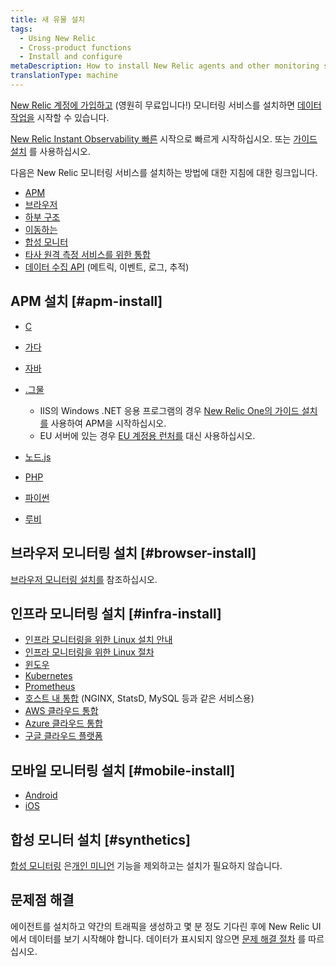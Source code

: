 ```yaml
---
title: 새 유물 설치
tags:
  - Using New Relic
  - Cross-product functions
  - Install and configure
metaDescription: How to install New Relic agents and other monitoring solutions.
translationType: machine
---
```


[New Relic 계정에 가입하고](https://newrelic.com/signup) (영원히 무료입니다!) 모니터링 서비스를 설치하면 [데이터 작업을](/docs/data-apis/get-started/nrdb-horsepower-under-hood) 시작할 수 있습니다.

[New Relic Instant Observability 빠른](https://newrelic.com/instant-observability/) 시작으로 빠르게 시작하십시오. 또는 [가이드 설치](/docs/new-relic-one/use-new-relic-one/cross-product-functions/install-configure/new-relic-guided-install-overview/) 를 사용하십시오.

다음은 New Relic 모니터링 서비스를 설치하는 방법에 대한 지침에 대한 링크입니다.

* [APM](#apm-install)
* [브라우저](#browser-install)
* [하부 구조](#infra-install)
* [이동하는](#mobile-install)
* [합성 모니터](#synthetics)
* [타사 원격 측정 서비스를 위한 통합](/docs/data-ingest-apis/get-data-new-relic/new-relic-sdks/telemetry-sdks-send-custom-telemetry-data-new-relic#external-data)
* [데이터 수집 API](/docs/data-ingest-apis/get-data-new-relic/getting-started/introduction-new-relic-data-ingest-apis-sdks) (메트릭, 이벤트, 로그, 추적)

## APM 설치 [#apm-install]

* [C](/docs/agents/c-sdk/install-configure/install-c-sdk-compile-link-your-code)

* [가다](/docs/agents/go-agent/get-started/get-new-relic-go)

* [자바](/docs/agents/java-agent/installation/install-java-agent)

* [.그물](/docs/agents/net-agent/installation/install-enable-new-relic-net-agent)

  * IIS의 Windows .NET 응용 프로그램의 경우 [New Relic One의 가이드 설치를](https://one.newrelic.com/launcher/nr1-core.home?pane=eyJuZXJkbGV0SWQiOiJucjEtY29yZS5ob21lLXNjcmVlbiJ9&cards%5B0%5D=eyJuZXJkbGV0SWQiOiJucjEtaW5zdGFsbC1uZXdyZWxpYy5ucjEtaW5zdGFsbC1uZXdyZWxpYyIsInBhdGgiOiJhcG0iLCJsYW5ndWFnZSI6ICJkb3RuZXQiLCAicmVjaXBlTmFtZSI6ICJkb3RuZXQtYWdlbnQtaW5zdGFsbGVyIiwgImluaXRpYWxBY3Rpb25JbmRleCI6MiwiYWNjb3VudElkIjpudWxsfQ==) 사용하여 APM을 시작하십시오.
  * EU 서버에 있는 경우 [EU 계정용 런처를](https://one.eu.newrelic.com/launcher/nr1-core.home?pane=eyJuZXJkbGV0SWQiOiJucjEtY29yZS5ob21lLXNjcmVlbiJ9&cards%5B0%5D=eyJuZXJkbGV0SWQiOiJucjEtaW5zdGFsbC1uZXdyZWxpYy5ucjEtaW5zdGFsbC1uZXdyZWxpYyIsInBhdGgiOiJhcG0iLCJsYW5ndWFnZSI6ICJkb3RuZXQiLCAicmVjaXBlTmFtZSI6ICJkb3RuZXQtYWdlbnQtaW5zdGFsbGVyIiwgImluaXRpYWxBY3Rpb25JbmRleCI6MiwiYWNjb3VudElkIjpudWxsfQ==) 대신 사용하십시오.

* [노드.js](/docs/agents/nodejs-agent/installation-configuration/install-maintain-nodejs)

* [PHP](/docs/agents/php-agent/installation/php-agent-installation-overview)

* [파이썬](/docs/apm/agents/python-agent/installation)

* [루비](/docs/agents/ruby-agent/installation-configuration/ruby-agent-installation)

## 브라우저 모니터링 설치 [#browser-install]

[브라우저 모니터링 설치를](/docs/browser/new-relic-browser/installation/install-new-relic-browser-agent) 참조하십시오.

## 인프라 모니터링 설치 [#infra-install]

* [인프라 모니터링을 위한 Linux 설치 안내](https://one.newrelic.com/launcher/nr1-core.explorer?pane=eyJuZXJkbGV0SWQiOiJucjEtY29yZS5saXN0aW5nIn0=&cards%5B0%5D=eyJuZXJkbGV0SWQiOiJucjEtaW5zdGFsbC1uZXdyZWxpYy5ucjEtaW5zdGFsbC1uZXdyZWxpYyIsImFjdGl2ZUNvbXBvbmVudCI6IlZUU09FbnZpcm9ubWVudCIsInBhdGgiOiJndWlkZWQifQ==)
* [인프라 모니터링을 위한 Linux 절차](/docs/infrastructure/new-relic-infrastructure/installation/install-infrastructure-linux)
* [윈도우](/docs/infrastructure/new-relic-infrastructure/installation/install-infrastructure-windows-server)
* [Kubernetes](/docs/integrations/kubernetes-integration/installation/kubernetes-installation-configuration)
* [Prometheus](/docs/integrations/prometheus-integrations)
* [호스트 내 통합](/docs/infrastructure/integrations/install-integrations-package) (NGINX, StatsD, MySQL 등과 같은 서비스용)
* [AWS 클라우드 통합](/docs/infrastructure/amazon-integrations/getting-started/connect-aws-services-infrastructure)
* [Azure 클라우드 통합](/docs/infrastructure/microsoft-azure-integrations/getting-started/activate-azure-integrations)
* [구글 클라우드 플랫폼](/docs/integrations/google-cloud-platform-integrations/getting-started/connect-google-cloud-platform-services-infrastructure)

## 모바일 모니터링 설치 [#mobile-install]

* [Android](/docs/mobile-monitoring/mobile-monitoring-installation/getting-started/android-installation-configuration)
* [iOS](/docs/mobile-monitoring/mobile-monitoring-installation/getting-started/ios-installation-configuration)

## 합성 모니터 설치 [#synthetics]

[합성 모니터링](/docs/synthetics) 은[개인 미니언](/docs/synthetics/new-relic-synthetics/private-locations/install-configure-private-minions) 기능을 제외하고는 설치가 필요하지 않습니다.

## 문제점 해결

에이전트를 설치하고 약간의 트래픽을 생성하고 몇 분 정도 기다린 후에 New Relic UI에서 데이터를 보기 시작해야 합니다. 데이터가 표시되지 않으면 [문제 해결 절차](/docs/agents/manage-apm-agents/troubleshooting/not-seeing-data) 를 따르십시오.
